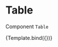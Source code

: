 
<Meta title="SB/User/LearnPage/BlockElement/Table" component={Table} />

# Table

Component `Table`


<Canvas>
  <Story
    name="Table"
    args={{
      content: {
        data: {
          content: [
            ['1', '2', '3'],
            ['4', '5', '6'],
          ],
        },
      },
    }}
  >
    {Template.bind({})}
  </Story>
</Canvas>
